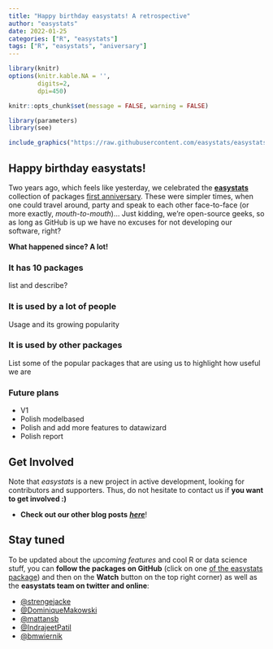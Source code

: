 ```yaml
---
title: "Happy birthday easystats! A retrospective"
author: "easystats"
date: 2022-01-25
categories: ["R", "easystats"]
tags: ["R", "easystats", "aniversary"]
---
```



```r
library(knitr)
options(knitr.kable.NA = '',
        digits=2,
        dpi=450)

knitr::opts_chunk$set(message = FALSE, warning = FALSE)

library(parameters)
library(see)
```

```r
include_graphics("https://raw.githubusercontent.com/easystats/easystats/master/man/figures/logo.png")
```

## Happy birthday easystats!

Two years ago, which feels like yesterday, we celebrated the [**easystats**](https://github.com/easystats/easystats) collection of packages [first anniversary](https://easystats.github.io/blog/posts/easystats_oneyear/). These were simpler times, when one could travel around, party and speak to each other face-to-face (or more exactly, *mouth-to-mouth*)... Just kidding, we're open-source geeks, so as long as GitHub is up we have no excuses for not developing our software, right? 

**What happened since? A lot!** 

### It has 10 packages

list and describe?

### It is used by a lot of people 

Usage and its growing popularity

### It is used by other packages

List some of the popular packages that are using us to highlight how useful we are


### Future plans

- V1
- Polish modelbased
- Polish and add more features to datawizard
- Polish report



<!-- About a year ago, I [(Dom)](https://github.com/DominiqueMakowski) sadly realised that the R package I was maintaining ([*psycho*](https://github.com/neuropsychology/psycho.R)) was drifting more and more away from its original scope, getting drown under a pile of unrelated and under-documented features that I kept on adding as my R skills improved. **Something had to be done.** -->

<!-- I decided to get in touch with [Daniel](https://github.com/strengejacke), *aka* **strengejacke** (for mysterious and very confusing reasons), the author of the [*sjverse*](https://github.com/strengejacke), a collection of awesome packages which scope wasn't too distant from my own one. Quickly, we realised that beyond facing similar issues, we shared the same vision: **Make R stats easy again**. -->

<!-- We were also agreeing on a possible way of reaching this goal. Build a new collection of packages that would work together to provide a smooth experience to getting stats, and all that entails, done in R (note that we preferred the workflow to be *easy* rather than *tidy*... ;p). Most importantly, we shared the same values, including a commitment to open-science, a desire for collaborative development, a focus on user- and beginner- friendliness, and a dedication to the Force. -->

<!-- And just like that, [**easystats was born**](https://github.com/orgs/easystats/). -->

<!-- But this project wouldn't have grown, nor still exist, if we hadn't manage to bring in the **most talented people**, creating an awesome [team](https://github.com/orgs/easystats/people) which diversity in experience and skills offers an incredibly valuable resource. Shout-out to the ultimate Bayes master [\@mattansb](https://github.com/mattansb), to our socio-political expert [\@pdwaggoner](https://github.com/pdwaggoner), to [\@IndrajeetPatil](https://twitter.com/patilindrajeets), the compulsive model supporter and author of the famous [*ggstatsplot*](https://github.com/IndrajeetPatil/ggstatsplot), to our big-daddy-markdown-mate [\@humanfactors](https://twitter.com/humanfactorsio), to the best dinosaur stats explainer  [\@lindeloev](https://twitter.com/jonaslindeloev) and to the [*interaction*](https://github.com/jacob-long/interactions) genius [\@jacob-long](https://twitter.com/jacobandrewlong). A big thank you to this great team. Make sure to check-out their awesome work and research! -->

<!-- Together in one year, we created **9 packages**, pushed 7 of them to **CRAN** (which have now been downloaded more than **half a million times** *(!!!)*), wrote many [**blogposts**](https://easystats.github.io/blog/posts/), and made just about a thousand [memes](https://raw.githubusercontent.com/easystats/easystats/master/man/figures/misc/notthememe.jpg). But most importantly, we all **learned a lot**, as this project partly became the opportunity for us to drastically improve our R, stats, programming and light-saber skills. Moreover, it also ended up being a great occasion and place to have **fun**, contribute to the **community**, and become part of a **network** of talented and open-minded people with similar interests. And that is, by far, one of the biggest take-away. -->

<!-- And yet, although fun is good, it doesn't make for a living (unless you're Mr Bean). And the **easystats** project also turned out to be a legit academic research project with legit academic outcomes. This year, we published **3 papers** ([*insight*](https://joss.theoj.org/papers/10.21105/joss.01412)]; [*bayestestR*](https://joss.theoj.org/papers/10.21105/joss.01541) and [another Bayes-related one](https://doi.org/10.3389/fpsyg.2019.02767)) related to easystats, and we plan on keeping up *at least* that rhythm for the year to come *(now might be your chance to get involved ;)*.  -->

<!-- Aside from publications, we also plan on releasing the remaining packages (What do I hear? "fixing [*report*](https://github.com/easystats/report)"?), continue improving the existing ones and adding even more awesome features and documentation. -->

<!-- All in all, **easystats** is a living and breathing demonstration of how an open-science project can be born, keep growing and improving like an old wine. And the beauty, and tragedy, lies in the fact that it's arguably against all the odds offered by the current academic system. We have **no funding** (however, very interested in getting some... *\*wink wink\**), no initial publication goals, and no direct obligation or pressure to work to it. We are all contributing to it on our **free time**, out of **pure enthusiasm** and interest in making this place a lil' bit better.  -->

<!-- So, as a closing note, because happiness is only useful when it is shared, we'd like to thank **you, user of easystats**, for directly contributing to our passion. Cheers! -->

<!-- *...And if you're not yet a user or a contributor... what are you waiting for?!* -->


## Get Involved

Note that *easystats* is a new project in active development, looking for contributors and supporters. Thus, do not hesitate to contact us if **you want to get involved :)**

- **Check out our other blog posts** [***here***](https://easystats.github.io/blog/posts/)!

## Stay tuned 

To be updated about the *upcoming features* and cool R or data science stuff, you can **follow the packages on GitHub** (click on one [of the easystats package](https://github.com/easystats)) and then on the **Watch** button on the top right corner) as well as the **easystats team on twitter and online**:

- [\@strengejacke](https://twitter.com/strengejacke)
- [\@DominiqueMakowski](https://twitter.com/Dom_Makowski)
- [\@mattansb](https://twitter.com/mattansb)
- [\@IndrajeetPatil](https://twitter.com/patilindrajeets)
- [\@bmwiernik](https://twitter.com/bwiernik)
